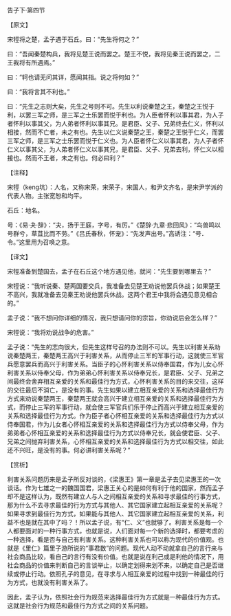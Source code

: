 

告子下·第四节

【原文】

宋牼将之楚，孟子遇于石丘。曰：“先生将何之？”

曰：“吾闻秦楚构兵，我将见楚王说而罢之。楚王不悦，我将见秦王说而罢之，二王我将有所遇焉。”

曰：“轲也请无问其详，愿闻其指。说之将何如？”

曰：“我将言其不利也。”

曰：“先生之志则大矣，先生之号则不可。先生以利说秦楚之王，秦楚之王悦于利，以罢三军之师，是三军之士乐罢而悦于利也。为人臣者怀利以事其君，为人子者怀利以事其父，为人弟者怀利以事其兄。是君臣、父子、兄弟终去仁义，怀利以相接，然而不亡者，未之有也。先生以仁义说秦楚之王，秦楚之王悦于仁义，而罢三军之师，是三军之士乐罢而悦于仁义也。为人臣者怀仁义以事其君，为人子者怀仁义以事其父，为人弟者怀仁义以事其兄，是君臣、父子、兄弟去利，怀仁义以相接也。然而不王者，未之有也。何必曰利？”

【注释】

宋牼（keng坑）：人名，又称宋荣，宋荣子，宋国人，和尹文齐名，是宋尹学派的代表人物。主张宽恕和均平。

石丘：地名。

号：《易·夬·辞》：“夬，扬于王庭，字号，有厉。”《楚辞·九章·悲回风》：“鸟兽鸣以号群兮，草苴比而不劳。”《吕氏春秋，怀宠》：“先发声出号。”高诱注：“号．令。”这里用为召唤之意。

【译文】

宋牼准备到楚国去，孟子在石丘这个地方遇见他，就问：“先生要到哪里去？”

宋牼说：“我听说秦、楚两国要交兵，我准备去见楚王劝说他罢兵休战；如果楚王不高兴，我就准备去见秦王劝说他罢兵休战。这两个君王中我将会遇见意见相合的。”

孟子说：“我不想问你详细的情况，我只想请问你的宗旨，你劝说后会怎么样？”

宋牼说：“我将劝说战争的危害。”

孟子说：“先生的志向很大，但先生这样号召的办法则不可以。先生以利害关系劝说秦楚两王，秦楚两王高兴于利害关系，从而停止三军的军事行动，这就使三军官兵愿意罢兵而高兴于利害关系。当臣子的心怀利害关系以侍奉国君，作为儿女心怀利害关系以侍奉父母，作为弟弟心怀利害关系以侍奉兄长，是君臣、父子、兄弟之间最终会舍弃相互亲爱的关系和最佳行为方式，心怀利害关系的目的来交往，这样的交往最后不消亡，是没有的事。先生如果以建立相互亲爱的关系和选择最佳行为方式来劝说秦楚两王，秦楚两王就会高兴于建立相互亲爱的关系和选择最佳行为方式，而停止三军的军事行动，就会使三军官兵们乐于停止而高兴于建立相互亲爱的关系和选择最佳行为方式。作为臣子者心怀相互亲爱的关系和选择最佳行为方式以侍奉国君，作为儿女者心怀相互亲爱的关系和选择最佳行为方式以侍奉父母，作为弟弟者心怀相互亲爱的关系和选择最佳行为方式以侍奉兄长，就会使君臣、父子、兄弟之间抛弃利害关系，心怀相互亲爱的关系和选择最佳行为方式以相交往，如此还不兴旺，是没有的事。何必讲利害关系呢？”

【赏析】

利害关系问题历来是孟子所反对谈的，《梁惠王》第一章是孟子去见梁惠王的一次谈话。作为七雄之一的魏国国君，梁惠王关心的是如何有利于他的国家，然而孟子却不是这样认为，既然有建立人与人之间相互亲爱的关系和寻求最佳的行事方式，那为什么不去寻求最佳的行为方式与其他人、其它国家建立起相互亲爱的关系呢？如果寻求到最佳行为方式，如果能与其他人、其它国家建立起相互亲爱的关系，利益不也是就在其中了吗？！所以孟子说，有“仁、义”也就够了。利害关系是每一个人都要面对的一种行事方式，也就是说，人们面对每一个新的选择时，都要考虑的一种选择，看是否与自己有利害关系。这种利害关系也可以称为现代的价值观。也就是《里仁》篇里子游所说的“事君数”的问题。现代人动不动就拿自己的言行来与社会商品比较，看自己的言行有没有价值。也就是说在利己或是利他的情况下，用社会商品的价值来判断自己的言谈举止，以确定划得来划不来，以确定自己是否继续或停止行动。依照孔子的意见，在寻求与人相互亲爱的过程中找到一种最佳的行为方式，也就没有利害关系了。

因此，孟子认为，依照社会行为规范来选择最佳行为方式就是一种最佳行为方式。这就是社会行为规范和最佳行为方式之间的关系问题。


